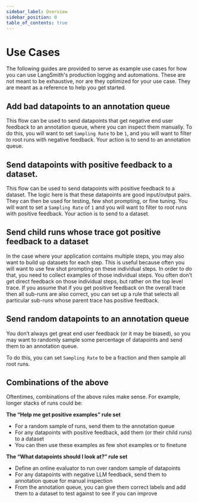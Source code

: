```yaml
---
sidebar_label: Overview
sidebar_position: 0
table_of_contents: true
---
```


# Use Cases

The following guides are provided to serve as example use cases for how you can use LangSmith's production logging and automations.
These are not meant to be exhaustive, nor are they optimized
for your use case. They are meant as a reference to help you get started.

## Add bad datapoints to an annotation queue

This flow can be used to send datapoints that get negative end user feedback to an annotation queue,
where you can inspect them manually.
To do this, you will want to set `Sampling Rate` to be `1`,
and you will want to filter to root runs with negative feedback.
Your action is to send to an annotation queue.

## Send datapoints with positive feedback to a dataset.

This flow can be used to send datapoints with positive feedback to a dataset.
The logic here is that these datapoints are good input/output pairs.
They can then be used for testing, few shot prompting, or fine tuning.
You will want to set a `Sampling Rate` of `1` and you will want to filter to root runs with positive
feedback. Your action is to send to a dataset.

## Send child runs whose trace got positive feedback to a dataset

In the case where your application contains multiple steps,
you may also want to build up datasets for each step.
This is useful because often you will want to use few shot prompting on these individual steps.
In order to do that, you need to collect examples of those individual steps.
You often don’t get direct feedback on those individual steps, but rather on the top level trace.
If you assume that if you get positive feedback on the overall trace then all sub-runs are also correct,
you can set up a rule that selects all particular sub-runs whose parent trace has positive feedback.

## Send random datapoints to an annotation queue

You don’t always get great end user feedback (or it may be biased), so you may want to randomly sample some percentage of datapoints and send them to an annotation queue.

To do this, you can set `Sampling Rate` to be a fraction and then sample all root runs.

## Combinations of the above

Oftentimes, combinations of the above rules make sense. For example, longer stacks of runs could be:

**The “Help me get positive examples” rule set**

- For a random sample of runs, send them to the annotation queue
- For any datapoints with positive feedback, add them (or their child runs) to a dataset
- You can then use these examples as few shot examples or to finetune

**The “What datapoints should I look at?” rule set**

- Define an online evaluator to run over random sample of datapoints
- For any datapoints with negative LLM feedback, send them to annotation queue for manual inspection
- From the annotation queue, you can give them correct labels and add them to a dataset to test against to see if you can improve